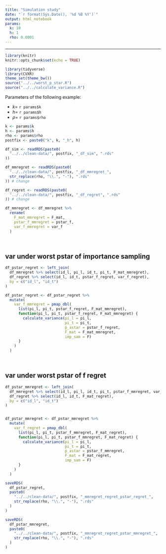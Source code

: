 ```yaml
---
title: "Simulation study"
date: "`r format(Sys.Date(), '%d %B %Y')`"
output: html_notebook
params: 
  k: 10
  h: 1
  rho: 0.0001
---
```


***

```r
library(knitr)
knitr::opts_chunk$set(echo = TRUE)
```

```r
library(tidyverse)
library(CVXR)
theme_set(theme_bw())
source("../../worst_p_star.R")
source("../../calculate_variance.R")
```


Parameters of the following example:

- $k=$ `r params$k`
- $h=$ `r params$h`
- $\rho=$ `r params$rho`

```r
k <- params$k
h <- params$h
rho <- params$rho
postfix <- paste0("k", k, "_h", h)
```

```r
df_sim <- readRDS(paste0(
  "../../clean-data/", postfix, "_df_sim", ".rds"
))

df_mmregret <- readRDS(paste0(
  "../../clean-data/", postfix, "_df_mmregret_", 
  str_replace(rho, "\\.", "-"), ".rds"
)) # change

df_regret <- readRDS(paste0(
  "../../clean-data/", postfix, "_df_regret", ".rds"
)) # change
```

```r
df_mmregret <- df_mmregret %>% 
  rename(
    F_mat_mmregret = F_mat,
    pstar_f_mmregret = pstar_f,
    var_f_mmregret = var_f
  )
```

<br>

## var under worst pstar of importance sampling

```r
df_pstar_regret <- left_join(
  df_mmregret %>% select(id_l, pi_l, id_t, pi_t, F_mat_mmregret),
  df_regret %>% select(id_l, id_t, pstar_f_regret, var_f_regret),
  by = c("id_l", "id_t")
)

df_pstar_regret <- df_pstar_regret %>% 
  mutate(
    var_f_mmregret = pmap_dbl(
      list(pi_l, pi_t, pstar_f_regret, F_mat_mmregret),
      function(pi_l, pi_t, pstar_f_regret, F_mat_mmregret) {
        calculate_variance(pi_l = pi_l, 
                           pi_t = pi_t, 
                           p_astar = pstar_f_regret, 
                           F_mat = F_mat_mmregret, 
                           imp_sam = F)
      }
    )
  )
```


<br>

## var under worst pstar of f regret


```r
df_pstar_mmregret <- left_join(
  df_mmregret %>% select(id_l, pi_l, id_t, pi_t, pstar_f_mmregret, var_f_mmregret),
  df_regret %>% select(id_l, id_t, F_mat_regret),
  by = c("id_l", "id_t")
)


df_pstar_mmregret <- df_pstar_mmregret %>% 
  mutate(
    var_f_regret = pmap_dbl(
      list(pi_l, pi_t, pstar_f_mmregret, F_mat_regret),
      function(pi_l, pi_t, pstar_f_mmregret, F_mat_regret) {
        calculate_variance(pi_l = pi_l, 
                           pi_t = pi_t, 
                           p_astar = pstar_f_mmregret, 
                           F_mat = F_mat_regret, 
                           imp_sam = F)
      }
    )
  )
```


```r
saveRDS(
  df_pstar_regret,
  paste0(
    "../../clean-data/", postfix, "_mmregret_regret_pstar_regret_", 
    str_replace(rho, "\\.", "-"), ".rds"
  )
)

saveRDS(
  df_pstar_mmregret,
  paste0(
    "../../clean-data/", postfix, "_mmregret_regret_pstar_mmregret_", 
    str_replace(rho, "\\.", "-"), ".rds"
  )
)
```


